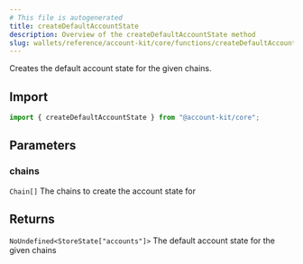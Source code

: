 ```yaml
---
# This file is autogenerated
title: createDefaultAccountState
description: Overview of the createDefaultAccountState method
slug: wallets/reference/account-kit/core/functions/createDefaultAccountState
---
```


Creates the default account state for the given chains.

## Import

```ts
import { createDefaultAccountState } from "@account-kit/core";
```

## Parameters

### chains

`Chain[]`
The chains to create the account state for

## Returns

`NoUndefined<StoreState["accounts"]>`
The default account state for the given chains
